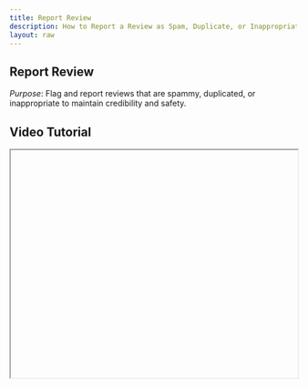 ```yaml
---
title: Report Review
description: How to Report a Review as Spam, Duplicate, or Inappropriate.
layout: raw
---
```



<div className="mdx-content">

## Report Review

 

*Purpose*: Flag and report reviews that are spammy, duplicated, or inappropriate to maintain credibility and safety.

## Video Tutorial



<iframe
  width="100%"
  height="400"
  title="Report Review Tutorial"
  allowFullScreen
  className="rounded-lg"
/>

---

## Steps:



❶ **Navigate to the "Review" section from the main sidebar.**  
❷ **Find the review you want to report in the table/list view.**  
❸ **Click the three-dot menu (⋮) on that review row.**  
❹ **From the dropdown, click on “Report Review.”**  
❺ **A pop-up modal will appear prompting you to select or enter a reason for reporting the review.**  
  - Choose from predefined options: **Spam**, **Duplicate**, or **Fake**, or  
  - Manually type a custom reason in the text field provided.  
❻ **After selecting or typing the reason, click the “Report” button.**  
❼ **A confirmation message will appear to notify that the review has been successfully reported.**

---

**Tip for First-Time Users**:  
Reporting inaccurate or harmful reviews helps preserve the integrity of your business.

<div className="space-y-4 mt-6">

<div className="my-10 border-t border-gray-200" />

## More questions about this


</div>
<div className="space-y-4 mt-6">
  <details className="bg-white rounded-md p-4 border border-gray-300">
  <summary
    className="font-medium text-base text-gray-900"
    style={{
      backgroundColor: 'transparent',
      outline: 'none',
      cursor: 'pointer',
      userSelect: 'none',
      listStyle: 'none',
    }}
  >Can I undo a report after submitting it?</summary>
   <p className="mt-2 text-sm text-gray-700">
      No, once a review is reported, it will be flagged for admin moderation.
    </p>
  </details>

  <details className="bg-white rounded-md p-4 border border-gray-300">
  <summary
    className="font-medium text-base text-gray-900"
    style={{
      backgroundColor: 'transparent',
      outline: 'none',
      cursor: 'pointer',
      userSelect: 'none',
      listStyle: 'none',
    }}
  >Will the reviewer be notified?</summary>
    <p className="mt-2 text-sm text-gray-700">
      No, the reviewer will not be notified that their review was reported.
    </p>
  </details>
</div>
</div>

---

<div className="space-y-4 mt-6">

<div className="my-10 border-t border-gray-200" />

<div className="mdx-content mt-10">

Was this article helpful?

<div style={{ display: 'flex', gap: '1rem' }}>
  <button style={{ padding: '0.5rem', borderRadius: '9999px', backgroundColor: '#f0f0f0' }}>
    👍
  </button>
  <button style={{ padding: '0.5rem', borderRadius: '9999px', backgroundColor: '#f0f0f0' }}>
    👎
  </button>
</div>
</div>

---
</div>
